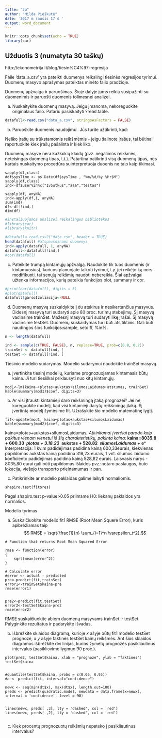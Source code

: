 ```yaml
---
title: "3u"
author: "Milda Pieškutė"
date: '2017 m sausis 17 d '
output: word_document
---
```


```r
knitr::opts_chunk$set(echo = TRUE)
library(car)
```

## Užduotis 3 (numatyta 30 taškų)

http://ekonometrija.lt/blog/tiesin%C4%97-regresija


Faile 'data_a.csv' yra pateikti duomenys reikalingi tiesinės regresijos tyrimui. Duomenų masyvo aprašymas pateiktas minėto failo pradžioje.

Duomenų apžvalga ir paruošimas. Šioje dalyje jums reikia susipažinti su duomenimis ir paruošti duomenis tolimesnei analizei.

a) Nuskaitykite duomenų masyvą. Jeigu įmanoma, nekoreguokite originalaus failo. Patariu pasiskaityti ?read.table.

```r
datafull<-read.csv("data_a.csv", stringsAsFactors = FALSE)

```

b) Paruoškite duomenis naudojimui. Jūs turite užtikrinti, kad:

Neliko įrašų su trūkstamomis reikšmėmis - jeigu šalinote įrašus, tai būtinai raportuokite kiek įrašų pašalinta ir kiek liko.

Duomenų masyve nėra kažkokių klaidų (pvz. negalimos reikšmės, neteisingas duomenų tipas, t.t.). Patartina patikrinti visų duomenų tipus, nes kartais nuskaitymo procedūra suinterpretuoja duoenis ne taip kaip tikimasi.

```
sapply(df,class)
#df$sysTime <- as.Date(df$sysTime , "%m/%d/%y %H:$M")
sapply(df,class)
ind<-df$user%in%c("1vbutkus","aaa","testas")

sapply(df, anyNA)
ind<-apply(df,1, anyNA)
sum(ind)
df<-df[!ind,]
dim(df)
```

```r

#instaliuojamos analizei reikalingos bibliotekos
#library(car)
#library(knitr) 

#datafull<-read.csv2("data.csv", header = TRUE) 
head(datafull) #atspausdinami duomenys
ind<-apply(datafull, 1, anyNA)
datafull<-datafull[!ind,]
#cor(datafull)
```

c) Pateikite trumpą kintamųjų apžvalgą. Naudokite tik tuos duomenis (ir kintamuosius), kuriuos planuojate taikyti tyrimui, t.y. jei reikėjo ką nors modifikuoti, tai senųjų reikšmių naudoti nebereikia. Šiai apžvalgai užtenka informacijos, kurią pateikia funkcijos plot, summary ir cor.

```r


#print(cor(datafull), digits = 3)
#plot(datafull)
datafull$garsoIzoliacija<-NULL


```

d) Duomenų masyvą suskaidykite į du atskirus ir nesikertančius masyvus. Didesnį masyvą turi sudaryti apie 80 proc. turimų stebėjimų. Šį masyvą vadinsime trainSet. Mažesnį masyvą turi sudaryti likę įrašai. Šį masyvą vadinsime testSet. Duomenų suskaidymas turi būti atsitiktinis. Gali būti naudingos šios funkcijos:sample, setdiff, %in%.

```r
n <- length(datafull)

ind <- sample(c(TRUE, FALSE), n, replace=TRUE, prob=c(0.8, 0.2))
trainSet <- datafull[ind, ]
testSet <- datafull[!ind, ]
```

Tiesinio modelio sudarymas. Modelio sudarymui naudokite trainSet masyvą.

a) Įvertinkite tiesinį modelių, kuriame prognozuojamas kintamasis būtų kaina. Ji turi tiesiškai priklausyti nuo kitų kintamųjų.

```
mod1<-lm(kaina~+plotas+aukstas+silumosLaidumas+atstumas, trainSet)
kable(summary(mod1)$coef, digits=3)

```

b) Ar visi įtraukti kintamieji daro reikšmingą įtaką prognozei? Jei ne, koreguokite modelį, kad visi kintamieji darytų reikšmingą įtaką. Šį įvertintą modelį žymėsime fit. Užrašykite šio modelio matematinę lygtį.

```
fit<-update(mod1, kaina~plotas+aukstas+silumosLaidumas)
kable(summary(mod2)$coef, digits=3)

```

kaina=plotas+aukstas+silumosLaidumas*. Atitinkamai įverčiai parodo kaip pakitus vienam vienetui iš šių charakteristikų, pakinta kaina: ***kaina=8035.8 + 600.33 * plotas + 3.18.23 * aukstas + 528.82 * silumosLaidumas + *e*** Interpretacija: 1 kv.m padidėjimas padidina kainą 600,33eurais, kiekvienas papildomas aukštas kainą padidina 318,23 eurais, 1 vnt. šilumos laidumo koeficiento padidėjimas padidina kainą 528,82 eurais. Laisvasis narys - 8035,80 eurai gali būti papildomas išlaidos pvz.:notaro paslaugos, buto lokacija, viešojo transporto prieinamumas ir pan.

c) Patikrinkite ar modelio paklaidas galime laikyti normaliomis.

```
shapiro.test(fit$res)
```
Pagal shapiro.test p-value>0.05 priimame H0: liekanų paklaidos yra normalios.


Modelio tyrimas

a) Suskaičiuokite modelio fit1 RMSE (Root Mean Squere Error), kuris apibrėžiamas taip $$ RMSE = \sqrt{\frac{1}{n} \sum_{i=1}^n \varepsilon_t^2}.$$

```
# Function that returns Root Mean Squared Error

rmse <- function(error)
{
    sqrt(mean(error^2))
}

# Calculate error
#error <- actual - predicted
pre<-predict(fit,trainSet)
error1<-trainSet$kaina-pre
rmse(error1)


pre2<-predict(fit,testSet)
error2<-testSet$kaina-pre2
rmse(error2)
```

RMSE suskaičiuokite abiem duomenų masyvams trainSet ir testSet. Palyginkite rezultatus ir padarykite išvadas.

b) Išbrėžkite sklaidos diagramą, kurioje $x$ ašyje būtų fit1 modelio testSet prognozė, o $y$ ašyje faktinės testSet kainų reikšmės. Ant šios sklaidos diagramos išbrėžkite dvi linijas, kurios žymėtų prognozės pasikliautinus intervalus (pasikliovimo lygmuo 90 proc.).

```
plot(pre2, testSet$kaina, xlab = "prognoze", ylab = "faktines")
testSet$kaina


#quantile(testSet$kaina, probs = c(0.05, 0.95))
#a <- predict(fit, interval="confidence")

newx <- seq(min(dt$x), max(dt$x), length.out=100)
preds <- predict(quadratic.model, newdata = data.frame(x=newx), interval = 'confidence', level = 90)


lines(newx, preds[ ,3], lty = 'dashed', col = 'red')
lines(newx, preds[ ,2], lty = 'dashed', col = 'red')


```

c) Kiek procentų prognozuotų reikšmių nepateko į pasikliautinus intervalus?

```r

```